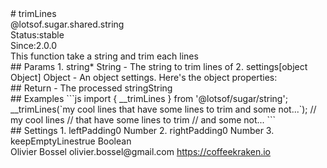 <div class="docmap-mdx">
# trimLines
<div class="_namespace">@lotsof.sugar.shared.string</div>
<div class="_metas">
<div class="_status"><span class="_status-label">Status:</span><span class="_status-value -stable">stable</span></div>
<div class="_since"><span class="_since-label">Since:</span><span class="_since-value">2.0.0</span></div>
</div>
<div class="_description">
This function take a string and trim each lines
</div>
<div class="_params">
## Params
1. <span class="_name">string<span class="_required">*</span></span><span class="_default"></span> <span class="_type">String</span>
   - The string to trim lines of
2. <span class="_name">settings</span><span class="_default">[object Object]</span> <span class="_type">Object</span>
   - An object settings. Here's the object properties:
</div>
<div class="_return">
## Return
- <span class="_description">The processed string</span><span class="_default"></span><span class="_type">String</span>
</div>
<div class="_examples">
## Examples
```js
import { __trimLines } from '@lotsof/sugar/string';
__trimLines(`my cool lines
     that have some lines to trim
and some not...`);
// my cool lines
// that have some lines to trim
// and some not...
```
</div>
<div class="_settings">
## Settings
1. <span class="_name">leftPadding</span><span class="_default">0</span> <span class="_type">Number</span>
2. <span class="_name">rightPadding</span><span class="_default">0</span> <span class="_type">Number</span>
3. <span class="_name">keepEmptyLines</span><span class="_default">true</span> <span class="_type">Boolean</span>
</div>
<div class="_author">
<span class="_name">Olivier Bossel</span>
<span class="_email">olivier.bossel@gmail.com</span>
<a href="https://coffeekraken.io" target="_blank" class="_url">https://coffeekraken.io</a>
</div>
</div>